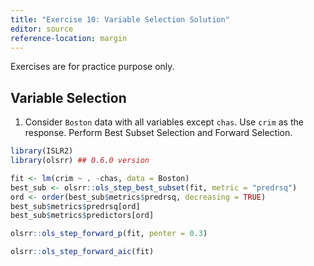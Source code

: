 ```yaml
---
title: "Exercise 10: Variable Selection Solution"
editor: source
reference-location: margin
---
```


::: callout-note
Exercises are for practice purpose only.
:::



## Variable Selection

<!-- Yu -->

1. Consider `Boston` data with all variables except `chas`. Use `crim` as the response. Perform Best Subset Selection and Forward Selection.


```r
library(ISLR2)
library(olsrr) ## 0.6.0 version
```


```r
fit <- lm(crim ~ . -chas, data = Boston)
best_sub <- olsrr::ols_step_best_subset(fit, metric = "predrsq")
ord <- order(best_sub$metrics$predrsq, decreasing = TRUE)
best_sub$metrics$predrsq[ord]
best_sub$metrics$predictors[ord]
```


```r
olsrr::ols_step_forward_p(fit, penter = 0.3)
```


```r
olsrr::ols_step_forward_aic(fit)
```

